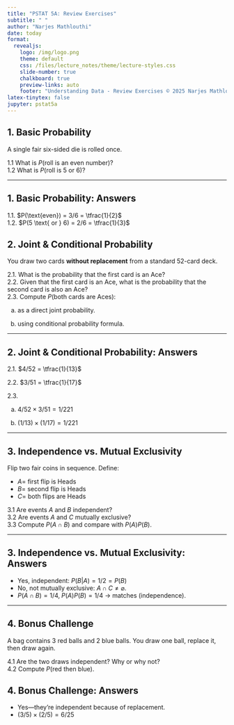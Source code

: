 ```yaml
---
title: "PSTAT 5A: Review Exercises"
subtitle: " "
author: "Narjes Mathlouthi"
date: today
format: 
  revealjs:
    logo: /img/logo.png
    theme: default
    css: /files/lecture_notes/theme/lecture-styles.css
    slide-number: true
    chalkboard: true
    preview-links: auto
    footer: "Understanding Data - Review Exercises © 2025 Narjes Mathlouthi"
latex-tinytex: false
jupyter: pstat5a
---
```




## 1. Basic Probability

:::{.example}
A single fair six-sided die is rolled once.

1.1 What is $P(\text{roll is an even number})$?  
1.2 What is $P(\text{roll is 5 or 6})$?
:::
---

## 1. Basic Probability: Answers


1.1. $P(\text{even}) = 3/6 = \tfrac{1}{2}$  
1.2. $P(5 \text{ or } 6) = 2/6 = \tfrac{1}{3}$




## 2. Joint & Conditional Probability

:::{.example}
You draw two cards **without replacement** from a standard 52-card deck.

2.1. What is the probability that the first card is an Ace?  
2.2. Given that the first card is an Ace, what is the probability that the second card is also an Ace?  
2.3.  Compute $P(\text{both cards are Aces})$:

(a) as a direct joint probability.  
  
(b) using conditional probability formula.
:::
---

## 2. Joint & Conditional Probability: Answers

:::{.solution}

2.1. $4/52 = \tfrac{1}{13}$  

2.2. $3/51 = \tfrac{1}{17}$  

2.3. 

(a) $4/52 \times 3/51 = 1/221$ 

(b) $(1/13)\times(1/17) = 1/221$
:::

---

## 3. Independence vs. Mutual Exclusivity

:::{.example}
Flip two fair coins in sequence. Define:

- $A =$ first flip is Heads  
- $B =$ second flip is Heads  
- $C =$ both flips are Heads

3.1 Are events $A$ and $B$ independent?  
3.2 Are events $A$ and $C$ mutually exclusive?  
3.3 Compute $P(A\cap B)$ and compare with $P(A)P(B)$.

:::
---

## 3. Independence vs. Mutual Exclusivity: Answers

:::{.solution}
- Yes, independent: $P(B|A)=1/2 = P(B)$ 
- No, not mutually exclusive: $A\cap C \neq \varnothing$.  
- $P(A\cap B)=1/4, \;P(A)P(B)=1/4$ → matches (independence).
:::

---

## 4. Bonus Challenge

:::{.example}
A bag contains 3 red balls and 2 blue balls. You draw one ball, replace it, then draw again.

4.1 Are the two draws independent? Why or why not?  
4.2 Compute $P(\text{red then blue})$.
:::


## 4. Bonus Challenge: Answers


- Yes—they’re independent because of replacement.  
- $(3/5)\times(2/5) = 6/25$




